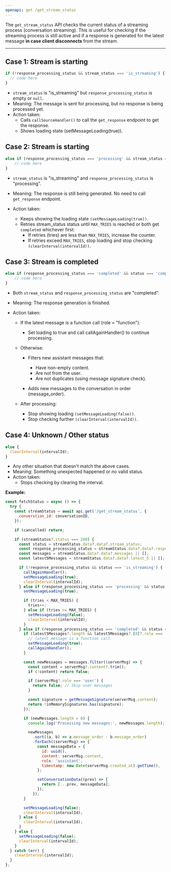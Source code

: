 ```yaml
---
openapi: get /get_stream_status
---
```


The `get_stream_status` API checks the current status of a streaming process (conversation streaming). This is useful for checking if the streaming process is still active and if a response is generated for the latest message **in case client disconnects** from the stream.

---

## Case 1: Stream is starting

```js
if (!response_processing_status && stream_status === 'is_streaming') {
  // code here
}
```

- `stream_status` is "is_streaming" but `response_processing_status` is empty or `null`.
- Meaning: The message is sent for processing, but no response is being processed yet.
- Action taken:
  - Calls `callSourceHandler()` to call the `get_response` endpoint to get the response.
  - Shows loading state (setMessageLoading(true)).

## Case 2: Stream is starting

```js
else if (response_processing_status === 'processing' && stream_status === 'is_streaming') {
    // code here
}
```

- `stream_status` is "is_streaming" and `response_processing_status` is "processing".
- Meaning: The response is still being generated. No need to call `get_response` endpoint.
- Action taken:

  - Keeps showing the loading state `(setMessageLoading(true))`.
  - Retries stream_status status until `MAX_TRIES` is reached or both get `completed` whichever first:
    - If retries (tries) are less than `MAX_TRIES`, increase the counter.
    - If retries exceed `MAX_TRIES`, stop loading and stop checking `(clearInterval(intervalId))`.

## Case 3: Stream is completed

```js
else if (response_processing_status === 'completed' && status === 'completed') {
    // code here
}
```

- Both `stream_status` and `response_processing_status` are "completed".
- Meaning: The response generation is finished.
- Action taken:

  - If the latest message is a function call (role = "function"):

    - Set loading to true and call callAgainHandler() to continue processing.

  - Otherwise:

    - Filters new assistant messages that:

      - Have non-empty content.
      - Are not from the user.
      - Are not duplicates (using message signature check).

    - Adds new messages to the conversation in order (message_order).

  - After processing:
    - Stop showing loading `(setMessageLoading(false))`.
    - Stop checking further `(clearInterval(intervalId))`.

## Case 4: Unknown / Other status

```js
else {
  clearInterval(intervalId);
}
```

- Any other situation that doesn't match the above cases.
- Meaning: Something unexpected happened or no valid status.
- Action taken:
  - Stops checking by clearing the interval.

**Example:**

```js
const fetchStatus = async () => {
  try {
    const streamStatus = await api.get('/get_stream_status', {
      converstion_id: conversationID,
    });

    if (cancelled) return;

    if (streamStatus?.status === 200) {
      const status = streamStatus.data?.data?.stream_status;
      const response_processing_status = streamStatus.data?.data?.response_processing_status;
      const messages = streamStatus.data?.data?.messages || [];
      const latest5Messages = streamStatus.data?.data?.latest_5 || [];

      if (!response_processing_status && status === 'is_streaming') {
        callAgainHandler();
        setMessageLoading(true);
        clearInterval(intervalId);
      } else if (response_processing_status === 'processing' && status === 'is_streaming') {
        setMessageLoading(true);

        if (tries < MAX_TRIES) {
          tries++;
        } else if (tries >= MAX_TRIES) {
          setMessageLoading(false);
          clearInterval(intervalId);
        }
      } else if (response_processing_status === 'completed' && status === 'completed') {
        if (latest5Messages?.length && latest5Messages?.[0]?.role === 'function') {
          // latest message is a function call
          setMessageLoading(true);
          callAgainHandler();
        }

        const newMessages = messages.filter((serverMsg) => {
          const content = serverMsg?.content?.trim();
          if (!content) return false;

          if (serverMsg?.role === 'user') {
            return false; // Skip user messages
          }

          const signature = getMessageSignature(serverMsg.content);
          return !inMemorySignatures.has(signature);
        });

        if (newMessages.length > 0) {
          console.log('Processing new messages:', newMessages.length);

          newMessages
            .sort((a, b) => a.message_order - b.message_order)
            .forEach((serverMsg) => {
              const messageData = {
                id: uuid(),
                content: serverMsg.content,
                role: 'assistant',
                timestamp: new Date(serverMsg.created_at).getTime(),
              };

              setConversationData((prev) => {
                return [...prev, messageData];
              });
            });
        }

        setMessageLoading(false);
        clearInterval(intervalId);
      } else {
        clearInterval(intervalId);
      }
    } else {
      setMessageLoading(false);
      clearInterval(intervalId);
    }
  } catch (err) {
    clearInterval(intervalId);
  }
};
```
